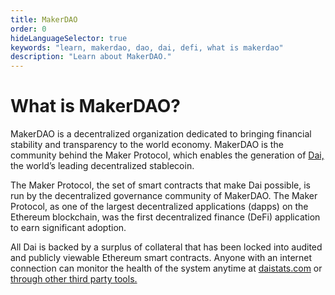 ```yaml
---
title: MakerDAO
order: 0
hideLanguageSelector: true
keywords: "learn, makerdao, dao, dai, defi, what is makerdao"
description: "Learn about MakerDAO."
---
```


# What is MakerDAO?

MakerDAO is a decentralized organization dedicated to bringing financial stability and transparency to the world economy. MakerDAO is the community behind the Maker Protocol, which enables the generation of [Dai,](https://community-development.makerdao.com/makerdao-mcd-faqs/faqs/dai) the world’s leading decentralized stablecoin.

The Maker Protocol, the set of smart contracts that make Dai possible, is run by the decentralized governance community of MakerDAO. The Maker Protocol, as one of the largest decentralized applications (dapps) on the Ethereum blockchain, was the first decentralized finance (DeFi) application to earn significant adoption.

All Dai is backed by a surplus of collateral that has been locked into audited and publicly viewable Ethereum smart contracts. Anyone with an internet connection can monitor the health of the system anytime at [daistats.com](https://daistats.com/) or [through other third party tools.](https://awesome.makerdao.com/#watch-dai)
